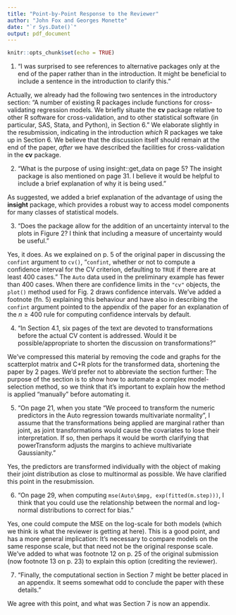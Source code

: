 ```yaml
---
title: "Point-by-Point Response to the Reviewer"
author: "John Fox and Georges Monette"
date: "`r Sys.Date()`"
output: pdf_document
---
```


```r
knitr::opts_chunk$set(echo = TRUE)
```

1.  "I was surprised to see references to alternative packages only at the end of the paper rather than in the introduction. It might be beneficial to include a sentence in the introduction to clarify this."

Actually, we already had the following two sentences in the introductory section: "A number of existing R packages include functions for cross-validating regression models. We briefly situate the **cv** package relative to other R software for cross-validation, and to other statistical software (in particular, SAS, Stata, and Python), in Section 6." We elaborate slightly in the resubmission, indicating in the introduction *which* R packages we take up in Section 6. We believe that the discussion itself should remain at the end of the paper, *after* we have described the facilities for cross-validation in the **cv** package.

2.  "What is the purpose of using insight::get_data on page 5? The insight package is also mentioned on page 31. I believe it would be helpful to include a brief explanation of why it is being used."

As suggested, we added a brief explanation of the advantage of using the **insight** package, which provides a robust way to access model components for many classes of statistical models.

3.  "Does the package allow for the addition of an uncertainty interval to the plots in Figure 2? I think that including a measure of uncertainty would be useful."

Yes, it does. As we explained on p. 5 of the original paper in discussing the `confint` argument to `cv()`, "`confint`, whether or not to compute a confidence interval for the CV criterion, defaulting to `TRUE` if there are at least 400 cases." The `Auto` data used in the preliminary example has fewer than 400 cases. When there are confidence limits in the `"cv"` objects, the `plot()` method used for Fig. 2 draws confidence intervals. We've added a footnote (fn. 5) explaining this behaviour and have also in describing the `confint` argument pointed to the appendix of the paper for an explanation of the $n \ge 400$ rule for computing confidence intervals by default.

4.  "In Section 4.1, six pages of the text are devoted to transformations before the actual CV content is addressed. Would it be possible/appropriate to shorten the discussion on transformations?"

We've compressed this material by removing the code and graphs for the scatterplot matrix and C+R plots for the transformed data, shortening the paper by 2 pages. We'd prefer not to abbreviate the section further: The purpose of the section is to show how to automate a complex model-selection method, so we think that it's important to explain how the method is applied "manually" before automating it.

5.  "On page 21, when you state “We proceed to transform the numeric predictors in the Auto regression towards multivariate normality”, I assume that the transformations being applied are marginal rather than joint, as joint transformations would cause the covariates to lose their interpretation. If so, then perhaps it would be worth clarifying that powerTransform adjusts the margins to achieve multivariate Gaussianity."

Yes, the predictors are transformed individually with the object of making their joint distribution as close to multinormal as possible. We have clarified this point in the resubmission.

6.  "On page 29, when computing `mse(Auto\$mpg, exp(fitted(m.step)))`, I think that you could use the relationship between the normal and log-normal distributions to correct for bias."

Yes, one could compute the MSE on the log-scale for both models (which we think is what the reviewer is getting at here). This is a good point, and has a more general implication: It's necessary to compare models on the same response scale, but that need not be the original response scale. We've added to what was footnote 12 on p. 25 of the original submission (now footnote 13 on p. 23) to explain this option (crediting the reviewer).

7.  "Finally, the computational section in Section 7 might be better placed in an appendix. It seems somewhat odd to conclude the paper with these details."

We agree with this point, and what was Section 7 is now an appendix.

